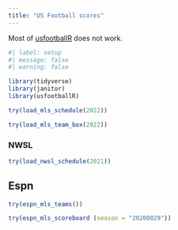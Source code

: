 ```yaml
---
title: "US Football scores"
---
```


Most of [usfootballR](https://usfootballr.sportsdataverse.org/reference/index.html) does not work.

```r
#| label: setup
#| message: false
#| warning: false

library(tidyverse)
library(janitor)
library(usfootballR)
```



```r
try(load_mls_schedule(2022))
```

```r
try(load_mls_team_box(2022))
```

### NWSL

```r
try(load_nwsl_schedule(2021))
```

## Espn

```r
try(espn_mls_teams())
```

```r
try(espn_mls_scoreboard (season = "20200829"))
```

